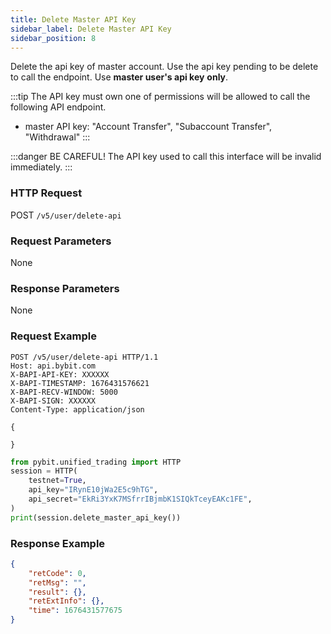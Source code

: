 ```yaml
---
title: Delete Master API Key
sidebar_label: Delete Master API Key
sidebar_position: 8
---
```


Delete the api key of master account. Use the api key pending to be delete to call the endpoint. Use **master user's api key** **only**.

:::tip
The API key must own one of permissions will be allowed to call the following API endpoint.
* master API key: "Account Transfer", "Subaccount Transfer", "Withdrawal"
:::

:::danger
BE CAREFUL! The API key used to call this interface will be invalid immediately.
:::

### HTTP Request
POST `/v5/user/delete-api`

### Request Parameters
None

### Response Parameters
None

### Request Example

<Tabs groupId="programming-languages">
<TabItem value="http" label="HTTP">

```http
POST /v5/user/delete-api HTTP/1.1
Host: api.bybit.com
X-BAPI-API-KEY: XXXXXX
X-BAPI-TIMESTAMP: 1676431576621
X-BAPI-RECV-WINDOW: 5000
X-BAPI-SIGN: XXXXXX
Content-Type: application/json

{

}
```

</TabItem>
<TabItem value="python" label="Python">

```python
from pybit.unified_trading import HTTP
session = HTTP(
    testnet=True,
    api_key="IRynE10jWa2E5c9hTG",
    api_secret="EkRi3YxK7MSfrrIBjmbK1SIQkTceyEAKc1FE",
)
print(session.delete_master_api_key())
```

</TabItem>
</Tabs>

### Response Example

```json
{
    "retCode": 0,
    "retMsg": "",
    "result": {},
    "retExtInfo": {},
    "time": 1676431577675
}
```
